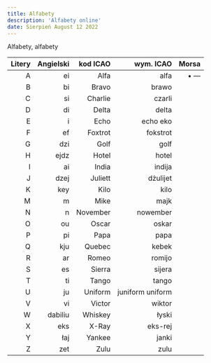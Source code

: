 ```yaml
---
title: Alfabety
description: 'Alfabety online'
date: Sierpień August 12 2022
---
```


Alfabety, alfabety

| Litery | Angielski | kod ICAO | wym. ICAO       | Morsa |
| -----: | --------: | ----:    | -------------:  | -----:|
|     A  |  ei       |  Alfa    | alfa            | • —   |
|     B  |  bi       |  Bravo   | brawo           |       |
|     C  |  si       |  Charlie | czarli          |       |
|     D  |  di       |  Delta   | delta           |       |
|     E  |   i       |  Echo    | echo eko        |       |
|     F  |  ef       |  Foxtrot | fokstrot        |       |
|     G  |  dzi      |  Golf    | golf            |       |
|     H  |  ejdz     |  Hotel   | hotel           |       |
|     I  |  ai       |  India   | indija          |       |
|     J  |  dzej     |  Juliett | dżulijet        |       |
|     K  |  key      |  Kilo    | kilo            |       |
|     M  |  m        |  Mike    | majk            |       |
|     N  |  n        |  November| nowember        |       |
|     O  |  ou       |  Oscar   | oskar           |       |
|     P  |  pi       |  Papa    | papa            |       |
|     Q  |  kju      |  Quebec  | kebek           |       |
|     R  |  ar       |  Romeo   | romijo          |       |
|     S  |  es       |  Sierra  | sijera          |       |
|     T  |  ti       |  Tango   | tango           |       |
|     U  |  ju       |  Uniform | juniform uniform|       |
|     V  |  vi       |  Victor  | wiktor          |       |
|     W  |  dabiliu  |  Whiskey | łyski           |       |
|     X  |  eks      |  X-Ray   | eks-rej         |       |
|     Y  |  łaj      |  Yankee  | janki           |       |
|     Z  |  zet      |  Zulu    | zulu            |       |  
